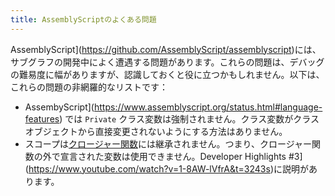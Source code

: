 ```yaml
---
title: AssemblyScriptのよくある問題
---
```


AssemblyScript](https://github.com/AssemblyScript/assemblyscript)には、サブグラフの開発中によく遭遇する問題があります。これらの問題は、デバッグの難易度に幅がありますが、認識しておくと役に立つかもしれません。以下は、これらの問題の非網羅的なリストです：

- AssembyScript](https://www.assemblyscript.org/status.html#language-features) では `Private` クラス変数は強制されません。クラス変数がクラスオブジェクトから直接変更されないようにする方法はありません。
- スコープは[クロージャー関数](https://www.assemblyscript.org/status.html#on-closures)には継承されません。つまり、クロージャー関数の外で宣言された変数は使用できません。Developer Highlights #3](https://www.youtube.com/watch?v=1-8AW-lVfrA&t=3243s)に説明があります。
